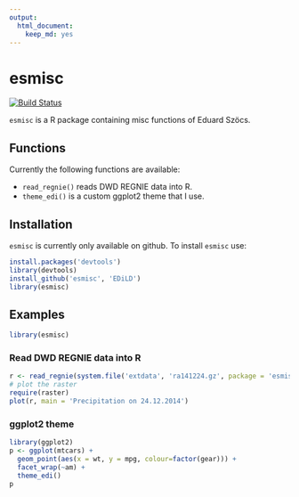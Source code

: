 ```yaml
---
output: 
  html_document: 
    keep_md: yes
---
```

esmisc
============
[![Build Status](https://travis-ci.org/EDiLD/esmisc.png)](https://travis-ci.org/EDiLD/esmisc)

`esmisc` is a R package containing misc functions of Eduard Szöcs.

## Functions
Currently the following functions are available:

  + `read_regnie()` reads DWD REGNIE data into R.
  + `theme_edi()` is a custom ggplot2 theme that I use.
    

    
## Installation
`esmisc` is currently only available on github. To install `esmisc` use:
```r
install.packages('devtools')
library(devtools)
install_github('esmisc', 'EDiLD')
library(esmisc)
```

## Examples
```r
library(esmisc)
```


### Read DWD REGNIE data into R

```r
r <- read_regnie(system.file('extdata', 'ra141224.gz', package = 'esmisc'))
# plot the raster
require(raster)
plot(r, main = 'Precipitation on 24.12.2014')
```

### ggplot2 theme

```r
library(ggplot2)
p <- ggplot(mtcars) + 
  geom_point(aes(x = wt, y = mpg, colour=factor(gear))) + 
  facet_wrap(~am) + 
  theme_edi()
p
````
